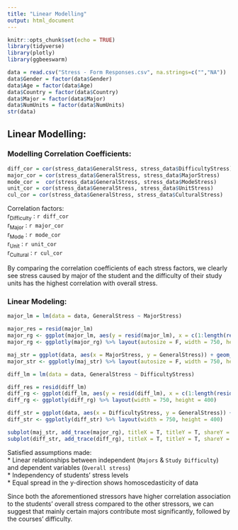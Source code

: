```yaml
---
title: "Linear Modelling"
output: html_document
---
```

```r
knitr::opts_chunk$set(echo = TRUE)
library(tidyverse)
library(plotly)
library(ggbeeswarm)
```


```r
data = read.csv("Stress - Form Responses.csv", na.strings=c("","NA"))
data$Gender = factor(data$Gender)
data$Age = factor(data$Age)
data$Country = factor(data$Country)
data$Major = factor(data$Major)
data$NumUnits = factor(data$NumUnits)
str(data)

```

## Linear Modelling:

### Modelling Correlation Coefficients:
```r
diff_cor = cor(stress_data$GeneralStress, stress_data$DifficultyStress)
major_cor = cor(stress_data$GeneralStress, stress_data$MajorStress)
mode_cor =  cor(stress_data$GeneralStress, stress_data$ModeStress)
unit_cor = cor(stress_data$GeneralStress, stress_data$UnitStress)
cul_cor = cor(stress_data$GeneralStress, stress_data$CulturalStress)
```
Correlation factors:  
r~Difficulty~ : `r diff_cor`  
r~Major~ : `r major_cor`  
r~Mode~ : `r mode_cor`  
r~Unit~ : `r unit_cor`  
r~Cultural~ : `r cul_cor`  

By comparing the correlation coefficients of each stress factors, we clearly see stress caused by major of the student and the difficulty of their study units has the highest correlation with overall stress.

### Linear Modeling:
```r
major_lm = lm(data = data, GeneralStress ~ MajorStress)

major_res = resid(major_lm)
major_rg <- ggplot(major_lm, aes(y = resid(major_lm), x = c(1:length(resid(major_lm))))) + geom_point(color = "darkblue", alpha = 0.6, shape = 8) + geom_hline(yintercept = 0, col = "darkblue") + labs(title = "Linear Relation between Major and Overall Stres | Residual Plots", x = "Major Stress", y = "Overall Stress")
major_rg <- ggplotly(major_rg) %>% layout(autosize = F, width = 750, height = 400)

maj_str = ggplot(data, aes(x = MajorStress, y = GeneralStress)) + geom_jitter(height = 0.3, width = 0.3, alpha = 0.6, shape = 8) + geom_smooth(method = "lm") + labs(title = "Residual Graph between Major and Overall Stress", x = "Major Stress", y = "Overall Stress")
major_str <- ggplotly(maj_str) %>% layout(autosize = F, width = 750, height = 400)
```


```r
diff_lm = lm(data = data, GeneralStress ~ DifficultyStress)

diff_res = resid(diff_lm)
diff_rg <- ggplot(diff_lm, aes(y = resid(diff_lm), x = c(1:length(resid(diff_lm))) )) + geom_point(color = "darkblue", alpha = 0.6, shape = 8) + geom_hline(yintercept = 0, col = "darkblue") + labs(title = "Linear Relation between Difficulty and Overall Stress | Residual Plot", x = "Major Stress", y = "Overall Stress")
diff_rg <- ggplotly(diff_rg) %>% layout(width = 750, height = 400)

diff_str = ggplot(data, aes(x = DifficultyStress, y = GeneralStress)) + geom_jitter(height = 0.3, width = 0.3, alpha = 0.6, shape = 8) + geom_smooth(method = "lm") + labs(title = "Linear Relation between Difficulty and Overall Stress", x = "Difficulty Stress", y = "Overall Stress")
diff_str <- ggplotly(diff_str) %>% layout(width = 750, height = 400) 
```

```r
subplot(maj_str, add_trace(major_rg), titleX = T, titleY = T, shareY = F)
subplot(diff_str, add_trace(diff_rg), titleX = T, titleY = T, shareY = F)
```
Satisfied assumptions made:  
* Linear relationships between independent (`Majors` & `Study Difficulty`) and dependent variables (`Overall stress`)  
* Independency of students’ stress levels  
* Equal spread in the y-direction shows homoscedasticity of data  

Since both the aforementioned stressors have higher correlation association to the students’ overall stress compared to the other stressors, we can suggest that mainly certain majors contribute most significantly, followed by the courses’ difficulty. 
